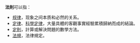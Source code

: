 '''法則'''可以指：
*[[规律|规律]]，现象之间本质和必然的关系。
*[[定律|定律]]、[[科學定律|科學定律]]，大量具體的客觀事實經驗累積歸納而成的結論。
*[[定則|定則]]，計算或解決問題的數學方法。
*[[法規|法規]]，法律規定。

{{disambig|Cat=二字消歧义}}